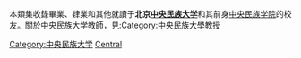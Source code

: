 {{Catnav|頁面分類|人物|校友|大學校友|中國大學校友|中華人民共和國大學校友}}

本類集收錄畢業、肄業和其他就讀于'''北京[[中央民族大学|中央民族大学]]'''和其前身[[中央民族学院|中央民族学院]]的校友。關於中央民族大学教師，見[[:Category:中央民族大學教授|:Category:中央民族大學教授]]

[[Category:中央民族大学|Category:中央民族大学]]
[[Category:北京高校校友|Central]]